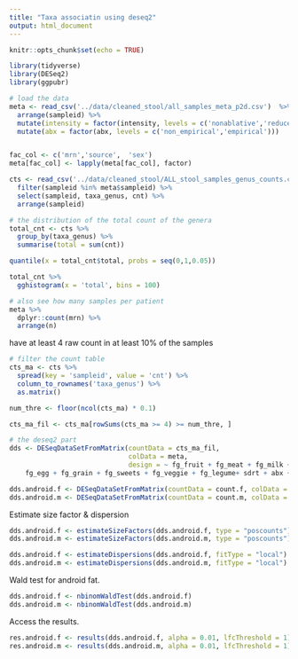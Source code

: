 ```yaml
---
title: "Taxa associatin using deseq2"
output: html_document
---
```


```r
knitr::opts_chunk$set(echo = TRUE)
```

```r
library(tidyverse)
library(DESeq2)
library(ggpubr)
```

```r
# load the data
meta <- read_csv('../data/cleaned_stool/all_samples_meta_p2d.csv')  %>% 
  arrange(sampleid) %>% 
  mutate(intensity = factor(intensity, levels = c('nonablative','reduced','ablative'))) %>% 
  mutate(abx = factor(abx, levels = c('non_empirical','empirical')))


fac_col <- c('mrn','source',  'sex')
meta[fac_col] <- lapply(meta[fac_col], factor)  

cts <- read_csv('../data/cleaned_stool/ALL_stool_samples_genus_counts.csv') %>% 
  filter(sampleid %in% meta$sampleid) %>% 
  select(sampleid, taxa_genus, cnt) %>% 
  arrange(sampleid)
```

```r
# the distribution of the total count of the genera
total_cnt <- cts %>% 
  group_by(taxa_genus) %>% 
  summarise(total = sum(cnt))

quantile(x = total_cnt$total, probs = seq(0,1,0.05))

total_cnt %>% 
  gghistogram(x = 'total', bins = 100)

# also see how many samples per patient
meta %>% 
  dplyr::count(mrn) %>% 
  arrange(n)
```

have at least 4 raw count in at least 10% of the samples

```r
# filter the count table
cts_ma <- cts %>% 
  spread(key = 'sampleid', value = 'cnt') %>% 
  column_to_rownames('taxa_genus') %>% 
  as.matrix()

num_thre <- floor(ncol(cts_ma) * 0.1)

cts_ma_fil <- cts_ma[rowSums(cts_ma >= 4) >= num_thre, ]
```

```r
# the deseq2 part
dds <- DESeqDataSetFromMatrix(countData = cts_ma_fil,
                              colData = meta,
                              design = ~ fg_fruit + fg_meat + fg_milk + fg_oils +  
    fg_egg + fg_grain + fg_sweets + fg_veggie + fg_legume+ sdrt + abx + intensity +  mrn)
```


```r
dds.android.f <- DESeqDataSetFromMatrix(countData = count.f, colData = col.f, design = ~ age + batch.cat + ratio_fat.x + ratio_carbohydrate.x + smoke + alcohol + bmi + antibiotic + Android_FM)
dds.android.m <- DESeqDataSetFromMatrix(countData = count.m, colData = col.m, design = ~ age + batch.cat + ratio_fat.x + ratio_carbohydrate.x + smoke + alcohol + bmi + antibiotic + Android_FM)
```

Estimate size factor & dispersion
```r
dds.android.f <- estimateSizeFactors(dds.android.f, type = "poscounts")
dds.android.m <- estimateSizeFactors(dds.android.m, type = "poscounts")

dds.android.f <- estimateDispersions(dds.android.f, fitType = "local")
dds.android.m <- estimateDispersions(dds.android.m, fitType = "local")
```

Wald test for android fat.
```r
dds.android.f <- nbinomWaldTest(dds.android.f)
dds.android.m <- nbinomWaldTest(dds.android.m)
```

Access the results.
```r
res.android.f <- results(dds.android.f, alpha = 0.01, lfcThreshold = 1)
res.android.m <- results(dds.android.m, alpha = 0.01, lfcThreshold = 1)
```